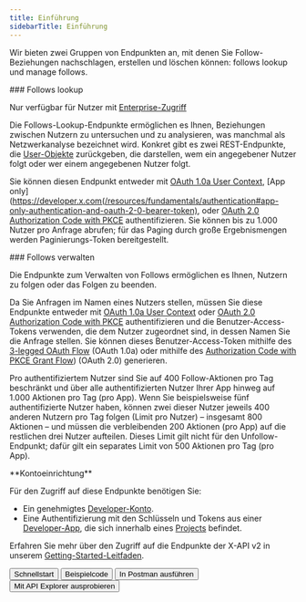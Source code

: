 ```yaml
---
title: Einführung
sidebarTitle: Einführung
---
```



Wir bieten zwei Gruppen von Endpunkten an, mit denen Sie Follow-Beziehungen nachschlagen, erstellen und löschen können: follows lookup und manage follows.

<div id="follows-lookup">
  ### Follows lookup
</div>

Nur verfügbar für Nutzer mit [Enterprise-Zugriff](/de/x-api/getting-started/about-x-api)

Die Follows-Lookup-Endpunkte ermöglichen es Ihnen, Beziehungen zwischen Nutzern zu untersuchen und zu analysieren, was manchmal als Netzwerkanalyse bezeichnet wird. Konkret gibt es zwei REST-Endpunkte, die [User-Objekte](/de/x-api/fundamentals/data-dictionary#user) zurückgeben, die darstellen, wem ein angegebener Nutzer folgt oder wer einem angegebenen Nutzer folgt.

Sie können diesen Endpunkt entweder mit [OAuth 1.0a User Context](/de/resources/fundamentals/authentication), \[App only]\(https://developer.x.com(/resources/fundamentals/authentication#app-only-authentication-and-oauth-2-0-bearer-token), oder [OAuth 2.0 Authorization Code with PKCE](de/resources/fundamentals/authentication#oauth-2-0-authorization-code-flow-with-pkce-2) authentifizieren. Sie können bis zu 1.000 Nutzer pro Anfrage abrufen; für das Paging durch große Ergebnismengen werden Paginierungs-Token bereitgestellt.
 

<div id="manage-follows">
  ### Follows verwalten
</div>

Die Endpunkte zum Verwalten von Follows ermöglichen es Ihnen, Nutzern zu folgen oder das Folgen zu beenden.

Da Sie Anfragen im Namen eines Nutzers stellen, müssen Sie diese Endpunkte entweder mit [OAuth 1.0a User Context](/de/resources/fundamentals/authentication) oder [OAuth 2.0 Authorization Code with PKCE](de/resources/fundamentals/authentication#oauth-2-0-authorization-code-flow-with-pkce-2) authentifizieren und die Benutzer-Access-Tokens verwenden, die dem Nutzer zugeordnet sind, in dessen Namen Sie die Anfrage stellen. Sie können dieses Benutzer-Access-Token mithilfe des [3-legged OAuth Flow](/de/resources/fundamentals/authentication#obtaining-access-tokens-using-3-legged-oauth-flow) (OAuth 1.0a) oder mithilfe des [Authorization Code with PKCE Grant Flow](/de/resources/fundamentals/authentication#how-to-connect-to-endpoints-using-oauth-2-0-authorization-code-flow-with-pkce)) (OAuth 2.0) generieren.

Pro authentifiziertem Nutzer sind Sie auf 400 Follow-Aktionen pro Tag beschränkt und über alle authentifizierten Nutzer Ihrer App hinweg auf 1.000 Aktionen pro Tag (pro App). Wenn Sie beispielsweise fünf authentifizierte Nutzer haben, können zwei dieser Nutzer jeweils 400 anderen Nutzern pro Tag folgen (Limit pro Nutzer) – insgesamt 800 Aktionen – und müssen die verbleibenden 200 Aktionen (pro App) auf die restlichen drei Nutzer aufteilen. Dieses Limit gilt nicht für den Unfollow-Endpunkt; dafür gilt ein separates Limit von 500 Aktionen pro Tag (pro App).

<Note>
  **Kontoeinrichtung**

  Für den Zugriff auf diese Endpunkte benötigen Sie:

  - Ein genehmigtes [Developer-Konto](https://developer.x.com/en/portal/petition/essential/basic-info).
  - Eine Authentifizierung mit den Schlüsseln und Tokens aus einer [Developer-App](/de/resources/fundamentals/developer-apps), die sich innerhalb eines [Projects](/de/resources/fundamentals/projects) befindet.
</Note>

Erfahren Sie mehr über den Zugriff auf die Endpunkte der X-API v2 in unserem [Getting-Started-Leitfaden](/de/x-api/getting-started/getting-access).

<div class="flex space-x-2">
  <Button href="/de/x-api/users/follows/quickstart">
    Schnellstart
  </Button>

  <Button href="https://github.com/xdevplatform/Twitter-API-v2-sample-code">
    Beispielcode
  </Button>

  <Button href="https://app.getpostman.com/run-collection/9956214-784efcda-ed4c-4491-a4c0-a26470a67400">
    In Postman ausführen
  </Button>

  <Button href="https://developer.x.com/apitools/api?endpoint=%2F2%2Fusers%2F%7Bid%7D%2Ffollowers&method=get">
    Mit API Explorer ausprobieren
  </Button>
</div>